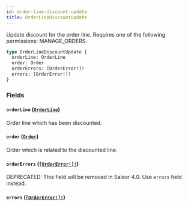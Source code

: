 ```yaml
---
id: order-line-discount-update
title: OrderLineDiscountUpdate
---
```


Update discount for the order line. Requires one of the following permissions: MANAGE_ORDERS.

```graphql
type OrderLineDiscountUpdate {
  orderLine: OrderLine
  order: Order
  orderErrors: [OrderError!]!
  errors: [OrderError!]!
}
```

### Fields

#### `orderLine` ([`OrderLine`](../../../developer/api-reference/objects/order-line))

Order line which has been discounted.

#### `order` ([`Order`](../../../developer/api-reference/objects/order))

Order which is related to the discounted line.

#### `orderErrors` ([`[OrderError!]!`](../../../developer/api-reference/objects/order-error))

<span class="badge badge--warning">DEPRECATED: This field will be removed in Saleor 4.0. Use `errors` field instead.</span>

#### `errors` ([`[OrderError!]!`](../../../developer/api-reference/objects/order-error))
